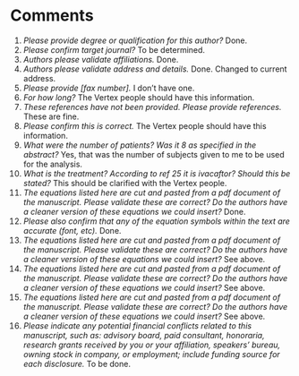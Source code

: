 
# Comments

1. _Please provide degree or qualification for this author?_   Done.
2. _Please confirm target journal?_ To be determined.
3. _Authors please validate affiliations._ Done.
4. _Authors please validate address and details._  Done.  Changed to current address.
5. _Please provide [fax number]._  I don't have one.
6. _For how long?_  The Vertex people should have this information.
7. _These references have not been provided. Please provide references._  These are fine.
8. _Please confirm this is correct._ The Vertex people should have this information.
9. _What were the number of patients? Was it 8 as specified in the abstract?_  Yes, that was the number of subjects given to me to be used for the analysis.
10. _What is the treatment? According to ref 25 it is ivacaftor? Should this be stated?_  This should be clarified with the Vertex people.
11. _The equations listed here are cut and pasted from a pdf document of the manuscript. Please validate these are correct? Do the authors have a cleaner version of these equations we could insert?_  Done.
12. _Please also confirm that any of the equation symbols within the text are accurate (font, etc)._  Done.
13. _The equations listed here are cut and pasted from a pdf document of the manuscript. Please validate these are correct? Do the authors have a cleaner version of these equations we could insert?_  See above.
14. _The equations listed here are cut and pasted from a pdf document of the manuscript. Please validate these are correct? Do the authors have a cleaner version of these equations we could insert?_  See above.
15. _The equations listed here are cut and pasted from a pdf document of the manuscript. Please validate these are correct? Do the authors have a cleaner version of these equations we could insert?_  See above.
16. _Please indicate any potential financial conflicts related to this manuscript, such as: advisory board, paid consultant, honoraria, research grants received by you or your affiliation, speakers’ bureau, owning stock in company, or employment; include funding source for each disclosure._  To be done.

\clearpage
